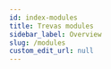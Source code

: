 ```yaml
---
id: index-modules
title: Trevas modules
sidebar_label: Overview
slug: /modules
custom_edit_url: null
---
```



<div>
	<div className="row">
		<div className="col">
			<Card
				title="VTL Engine"
				description="Moteur d'exécution et son implémentation Java de base"
				page={useBaseUrl('/modules/engine')}
			/>
		</div>
		<div className="col">
			<Card
				title="VTL Parser"
				description="Parseur généré par Antlr à partir de la grammaire formelle de VTL 2.0"
				page={useBaseUrl('/modules/parser')}
			/>
		</div>
		<div className="col">
			<Card
				title="VTL Spark"
				description="Exécution de transformations VTL par Spark"
				page={useBaseUrl('/modules/spark')}
			/>
		</div>
	</div>
	<div className="row">
		<div className="col">
			<Card
				title="VTL Model"
				description="Modèle définissant les objets utilisés dans le moteur"
				page={useBaseUrl('/modules/model')}
			/>
		</div>
		<div className="col">
			<Card
				title="VTL JDBC"
				description="Utilisation de sources de données SQL"
				page={useBaseUrl('/modules/jdbc')}
			/>
		</div>
		<div className="col">
			<Card
				title="VTL Jackson"
				description="Sérialisation / désérialisation JSON de jeux de données"
				page={useBaseUrl('/modules/jackson')}
			/>
		</div>
	</div>
</div>
